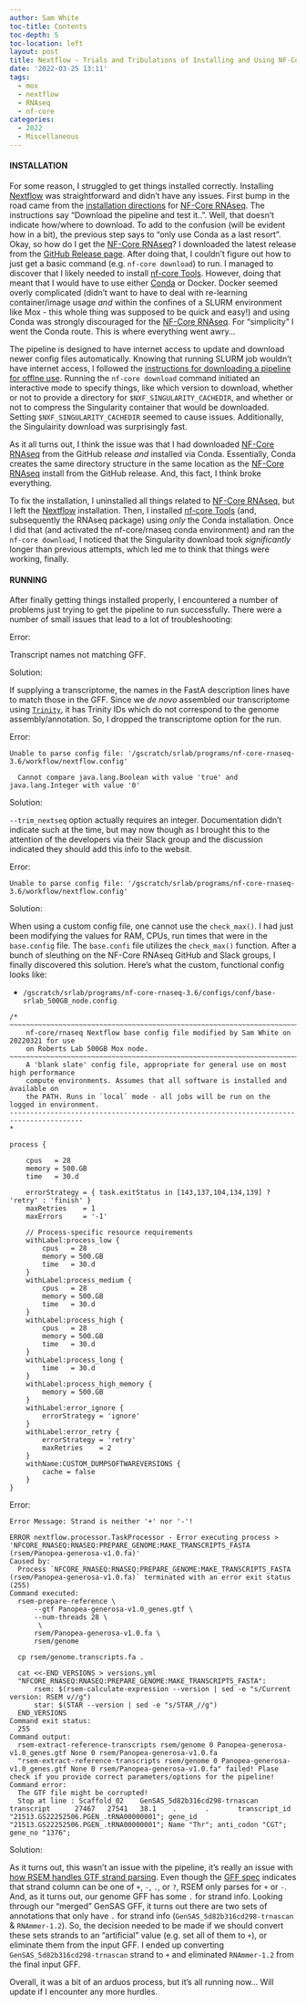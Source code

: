 ```yaml
---
author: Sam White
toc-title: Contents
toc-depth: 5
toc-location: left
layout: post
title: Nextflow - Trials and Tribulations of Installing and Using NF-Core RNAseq
date: '2022-03-25 13:11'
tags: 
  - mox
  - nextflow
  - RNAseq
  - nf-core
categories: 
  - 2022
  - Miscellaneous
---
```

#### INSTALLATION

For some reason, I struggled to get things installed correctly. Installing [Nextflow](https://www.nextflow.io/) was straightforward and didn't have any issues. First bump in the road came from the [installation directions](https://nf-co.re/rnaseq/3.6#quick-start) for [NF-Core RNAseq](https://nf-co.re/rnaseq). The instructions say "Download the pipeline and test it..". Well, that doesn't indicate how/where to download. To add to the confusion (will be evident how in a bit), the previous step says to "only use Conda as a last resort". Okay, so how do I get the [NF-Core RNAseq](https://nf-co.re/rnaseq)? I downloaded the latest release from the [GitHub Release page](https://github.com/nf-core/rnaseq/releases/tag/3.6). After doing that, I couldn't figure out how to just get a basic command (e.g. `nf-core download`) to run. I managed to discover that I likely needed to install [nf-core Tools](https://nf-co.re/tools/). However, doing that meant that I would have to use either [Conda](https://bioconda.github.io/recipes/nf-core/README.html) or Docker. Docker seemed overly complicated (didn't want to have to deal with re-learning container/image usage _and_ within the confines of a SLURM environment like Mox - this whole thing was supposed to be quick and easy!) and using Conda was strongly discouraged for the [NF-Core RNAseq](https://nf-co.re/rnaseq). For "simplicity" I went the Conda route. This is where everything went awry...

The pipeline is designed to have internet access to update and download newer config files automatically. Knowing that running SLURM job wouldn't have internet access, I followed the [instructions for downloading a pipeline for offlne use](https://nf-co.re/tools/#downloading-pipelines-for-offline-use). Running the `nf-core download` command initiated an interactive mode to specify things, like which version to download, whether or not to provide a directory for `$NXF_SINGULARITY_CACHEDIR`, and whether or not to compress the Singularity container that would be downloaded. Setting `$NXF_SINGULARITY_CACHEDIR` seemed to cause issues. Additionally, the Singulairity download was surprisingly fast.

As it all turns out, I think the issue was that I had downloaded [NF-Core RNAseq](https://nf-co.re/rnaseq) from the GitHub release _and_ installed via Conda. Essentially, Conda creates the same directory structure in the same location as the [NF-Core RNAseq](https://nf-co.re/rnaseq) install from the GitHub release. And, this fact, I think broke everything. 

To fix the installation, I uninstalled all things related to [NF-Core RNAseq](https://nf-co.re/rnaseq), but I left the [Nextflow](https://www.nextflow.io/) installation. Then, I installed [nf-core Tools](https://nf-co.re/tools/) (and, subsequently the RNAseq package) using _only_ the Conda installation. Once I did that (and activated the nf-core/rnaseq conda environment) and ran the `nf-core download`, I noticed that the Singularity download took _significantly_ longer than previous attempts, which led me to think that things were working, finally.

#### RUNNING

After finally getting things installed properly, I encountered a number of problems just trying to get the pipeline to run successfully. There were a number of small issues that lead to a lot of troubleshooting:

Error:

Transcript names not matching GFF.

Solution:

If supplying a transcriptome, the names in the FastA description lines have to match those in the GFF. Since we _de novo_ assembled our transcriptome using [`Trinity`](https://github.com/trinityrnaseq/trinityrnaseq/wiki), it has Trinity IDs which do not correspond to the genome assembly/annotation. So, I dropped the transcriptome option for the run.

Error:

```
Unable to parse config file: '/gscratch/srlab/programs/nf-core-rnaseq-3.6/workflow/nextflow.config'

  Cannot compare java.lang.Boolean with value 'true' and java.lang.Integer with value '0'
```

Solution:

```--trim_nextseq``` option actually requires an integer. Documentation didn't indicate such at the time, but may now though as I brought this to the attention of the developers via their Slack group and the discussion indicated they should add this info to the websit.

Error:

```
Unable to parse config file: '/gscratch/srlab/programs/nf-core-rnaseq-3.6/workflow/nextflow.config'
```

Solution:

When using a custom config file, one cannot use the `check_max()`. I had just been modifying the values for RAM, CPUs, run times that were in the `base.config` file. The `base.confi` file utilizes the `check_max()` function. After a bunch of sleuthing on the NF-Core RNAseq GitHub and Slack groups, I finally discovered this solution. Here's what the custom, functional config looks like:

- `/gscratch/srlab/programs/nf-core-rnaseq-3.6/configs/conf/base-srlab_500GB_node.config`

```
/*
~~~~~~~~~~~~~~~~~~~~~~~~~~~~~~~~~~~~~~~~~~~~~~~~~~~~~~~~~~~~~~~~~~~~~~~~~~~~~~~~~~~~~~~
    nf-core/rnaseq Nextflow base config file modified by Sam White on 20220321 for use
    on Roberts Lab 500GB Mox node.
~~~~~~~~~~~~~~~~~~~~~~~~~~~~~~~~~~~~~~~~~~~~~~~~~~~~~~~~~~~~~~~~~~~~~~~~~~~~~~~~~~~~~~~
    A 'blank slate' config file, appropriate for general use on most high performance
    compute environments. Assumes that all software is installed and available on
    the PATH. Runs in `local` mode - all jobs will be run on the logged in environment.
----------------------------------------------------------------------------------------
*

process {

    cpus   = 28
    memory = 500.GB
    time   = 30.d

    errorStrategy = { task.exitStatus in [143,137,104,134,139] ? 'retry' : 'finish' }
    maxRetries    = 1
    maxErrors     = '-1'

    // Process-specific resource requirements
    withLabel:process_low {
        cpus   = 28
        memory = 500.GB
        time   = 30.d
    }
    withLabel:process_medium {
        cpus   = 28
        memory = 500.GB
        time   = 30.d
    }
    withLabel:process_high {
        cpus   = 28
        memory = 500.GB
        time   = 30.d
    }
    withLabel:process_long {
        time   = 30.d
    }
    withLabel:process_high_memory {
        memory = 500.GB
    }
    withLabel:error_ignore {
        errorStrategy = 'ignore'
    }
    withLabel:error_retry {
        errorStrategy = 'retry'
        maxRetries    = 2
    }
    withName:CUSTOM_DUMPSOFTWAREVERSIONS {
        cache = false
    }
}
```

Error:

`Error Message: Strand is neither '+' nor '-'!`

```
ERROR nextflow.processor.TaskProcessor - Error executing process > 'NFCORE_RNASEQ:RNASEQ:PREPARE_GENOME:MAKE_TRANSCRIPTS_FASTA (rsem/Panopea-generosa-v1.0.fa)'
Caused by:
  Process `NFCORE_RNASEQ:RNASEQ:PREPARE_GENOME:MAKE_TRANSCRIPTS_FASTA (rsem/Panopea-generosa-v1.0.fa)` terminated with an error exit status (255)
Command executed:
  rsem-prepare-reference \
      --gtf Panopea-generosa-v1.0_genes.gtf \
      --num-threads 28 \
       \
      rsem/Panopea-generosa-v1.0.fa \
      rsem/genome
  
  cp rsem/genome.transcripts.fa .
  
  cat <<-END_VERSIONS > versions.yml
  "NFCORE_RNASEQ:RNASEQ:PREPARE_GENOME:MAKE_TRANSCRIPTS_FASTA":
      rsem: $(rsem-calculate-expression --version | sed -e "s/Current version: RSEM v//g")
      star: $(STAR --version | sed -e "s/STAR_//g")
  END_VERSIONS
Command exit status:
  255
Command output:
  rsem-extract-reference-transcripts rsem/genome 0 Panopea-generosa-v1.0_genes.gtf None 0 rsem/Panopea-generosa-v1.0.fa
  "rsem-extract-reference-transcripts rsem/genome 0 Panopea-generosa-v1.0_genes.gtf None 0 rsem/Panopea-generosa-v1.0.fa" failed! Plase check if you provide correct parameters/options for the pipeline!
Command error:
  The GTF file might be corrupted!
  Stop at line : Scaffold_02    GenSAS_5d82b316cd298-trnascan   transcript      27467   27541   38.1    .       .       transcript_id "21513.GS22252506.PGEN_.tRNA00000001"; gene_id "21513.GS22252506.PGEN_.tRNA00000001"; Name "Thr"; anti_codon "CGT"; gene_no "1376";
```

Solution:

As it turns out, this wasn't an issue with the pipeline, it's really an issue with [how RSEM handles GTF strand parsing](https://github.com/deweylab/RSEM/blob/e4dda70e90fb5eb9b831306f1c381f8bbf71ef0e/GTFItem.h#L64). Even though the [GFF spec](https://github.com/The-Sequence-Ontology/Specifications/blob/master/gff3.md) indicates that strand column can be one of `+`, `-`, `.`, or `?`, RSEM only parses for `+` or `-`. And, as it turns out, our genome GFF has some `.` for strand info. Looking through our "merged" GenSAS GFF, it turns out there are two sets of annotations that only have `.` for strand info (`GenSAS_5d82b316cd298-trnascan` & `RNAmmer-1.2`). So, the decision needed to be made if we should convert these sets strands to an "artificial" value (e.g. set all of them to `+`), or eliminate them from the input GFF. I ended up converting `GenSAS_5d82b316cd298-trnascan` strand to `+` and eliminated `RNAmmer-1.2` from the final input GFF.

Overall, it was a bit of an arduos process, but it's all running now... Will update if I encounter any more hurdles.